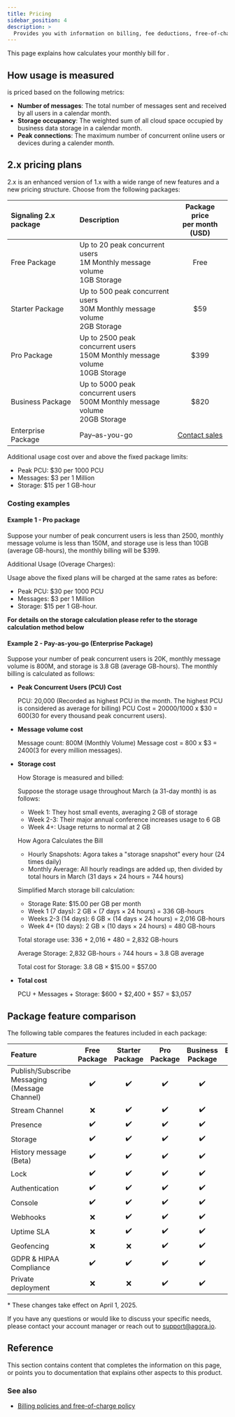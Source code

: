 ```yaml
---
title: Pricing
sidebar_position: 4
description: >
  Provides you with information on billing, fee deductions, free-of-charge policy, and any suspension to your account based on the account type.
---
```




This page explains how <Vg k="COMPANY" /> calculates your monthly bill for <Vg k="SIG"/>.

## How <Vg k="SIG" /> usage is measured

<Vg k="SIG" /> is priced based on the following metrics:

- **Number of messages**: The total number of messages sent and received by all users in a calendar month.
- **Storage occupancy**: The weighted sum of all cloud space occupied by business data storage in a calendar month.
- **Peak connections**: The maximum number of concurrent online users or devices during a calender month.

<Pricing />

## <Vg k="SIG"/> 2.x pricing plans

<Vg k="SIG"/> 2.x is an enhanced version of 1.x with a wide range of new features and a new pricing structure. Choose from the following packages:

| Signaling 2.x package | Description | Package price<br/> per month (USD) |
|:-------------|:------------------------------------------|:---------:|
| Free Package | Up to 20 peak concurrent users<br/> 1M Monthly message volume<br/> 1GB Storage | Free |
| Starter Package | Up to 500 peak concurrent users<br/> 30M Monthly message volume<br/> 2GB Storage | $59 |
| Pro Package | Up to 2500 peak concurrent users<br/> 150M Monthly message volume<br/> 10GB Storage | $399 |
| Business Package | Up to 5000 peak concurrent users<br/> 500M Monthly message volume<br/> 20GB Storage | $820 |
| Enterprise Package | Pay–as-you-go | [Contact sales](https://www.agora.io/en/talk-to-us/) |

Additional usage cost over and above the fixed package limits:

- Peak PCU: $30 per 1000 PCU
- Messages: $3 per 1 Million
- Storage: $15 per 1 GB-hour



### Costing examples

#### Example 1 - Pro package
Suppose your number of peak concurrent users is less than 2500, monthly message volume is less than 150M, and storage use is less than 10GB (average GB-hours), the monthly billing will be $399.

Additional Usage (Overage Charges):

Usage above the fixed plans will be charged at the same rates as before:

- Peak PCU: $30 per 1000 PCU
- Messages: $3 per 1 Million
- Storage: $15 per 1 GB-hour.

**For details on the storage calculation please refer to the storage calculation method below**

#### Example 2 - Pay-as-you-go (Enterprise Package)
Suppose your number of peak concurrent users is 20K, monthly message volume is 800M, and storage is 3.8 GB (average GB-hours). The monthly billing is calculated as follows:

- **Peak Concurrent Users (PCU) Cost**

    PCU: 20,000 (Recorded as highest PCU in the month. The highest PCU is considered as average for billing)
    PCU Cost = 20000/1000 x $30 = $600 ($30 for every thousand peak concurrent users).

- **Message volume cost**

    Message count: 800M (Monthly Volume)
    Message cost = 800 x $3 = $2400 ($3 for every million messages).

- **Storage cost**

    How Storage is measured and billed:

    Suppose the storage usage throughout March (a 31-day month) is as follows:

    - Week 1: They host small events, averaging 2 GB of storage
    - Week 2-3: Their major annual conference increases usage to 6 GB
    - Week 4+: Usage returns to normal at 2 GB

    How Agora Calculates the Bill

    - Hourly Snapshots: Agora takes a "storage snapshot" every hour (24 times daily)
    - Monthly Average: All hourly readings are added up, then divided by total hours in March (31 days × 24 hours = 744 hours)

    Simplified March storage bill calculation:

    - Storage Rate: $15.00 per GB per month
    - Week 1 (7 days): 2 GB × (7 days × 24 hours) = 336 GB-hours
    - Weeks 2-3 (14 days): 6 GB × (14 days × 24 hours) = 2,016 GB-hours
    - Week 4+ (10 days): 2 GB × (10 days × 24 hours) = 480 GB-hours

    Total storage use: 336 + 2,016 + 480 = 2,832 GB-hours

    Average Storage: 2,832 GB-hours ÷ 744 hours = 3.8 GB average

    Total cost for Storage: 3.8 GB × $15.00 = $57.00

- **Total cost** 

    PCU + Messages + Storage: $600 + $2,400 + $57 = $3,057

## Package feature comparison

The following table compares the features included in each package:

| Feature | Free Package | Starter Package | Pro Package | Business Package | Enterprise Package |
|:----------|:-----------:|:--------------:|:----------:|:---------------:|:-------------:|
| Publish/Subscribe Messaging<br/>(Message Channel) | ✔️   | ✔️| ✔️   | ✔️  | ✔️   |
| Stream Channel    | ❌           | ✔️| ✔️           | ✔️  | ✔️   |
| Presence          | ✔️           | ✔️| ✔️           | ✔️  | ✔️   |
| Storage           | ✔️           | ✔️| ✔️           | ✔️  | ✔️   |
| History message (Beta) | ✔️      | ✔️| ✔️           | ✔️  | ✔️   |
| Lock              | ✔️           | ✔️| ✔️           | ✔️  | ✔️   |
| Authentication    | ✔️           | ✔️| ✔️           | ✔️  | ✔️   |
| Console           | ✔️           | ✔️| ✔️           | ✔️  | ✔️   |
| Webhooks          | ❌           | ✔️| ✔️           | ✔️  | ✔️   |
| Uptime SLA        | ❌           | ✔️| ✔️           | ✔️  | ✔️   |
| Geofencing        | ❌           | ❌| ✔️           | ✔️  | ✔️   |
| GDPR & HIPAA Compliance  | ✔️    | ✔️| ✔️           | ✔️  | ✔️   |
| Private deployment| ❌           | ❌| ✔️           | ✔️  | ✔️   |

\* These changes take effect on April 1, 2025.

If you have any questions or would like to discuss your specific needs, please contact your account manager or reach out to support@agora.io.

## Reference
This section contains content that completes the information on this page, or points you to documentation that explains other aspects to this product.

<Reference />

### See also

- [Billing policies and free-of-charge policy](../reference/billing-policies)
